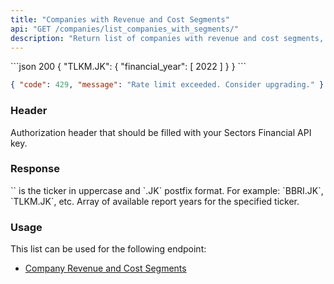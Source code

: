 ```yaml
---
title: "Companies with Revenue and Cost Segments"
api: "GET /companies/list_companies_with_segments/"
description: "Return list of companies with revenue and cost segments, and list of their available financial years"
---
```


<ResponseExample>
```json 200
{
  "TLKM.JK": {
    "financial_year": [
      2022
    ]
  }
}
```

```json 429
{ "code": 429, "message": "Rate limit exceeded. Consider upgrading." }
```

</ResponseExample>

### Header

<ParamField header="Authorization" type="string" required>
  Authorization header that should be filled with your Sectors Financial API
  key.
</ParamField>

### Response

<ResponseField name="<ticker>" type="object">
  `<ticker>` is the ticker in uppercase and `.JK` postfix format. For example: `BBRI.JK`, `TLKM.JK`, etc.
  <Expandable title="properties">
    <ResponseField name="financial_year" type="integer[]">
      Array of available report years for the specified ticker.
    </ResponseField>
  </Expandable>
</ResponseField>

### Usage

This list can be used for the following endpoint:

- [Company Revenue and Cost Segments](../report/company-segment)

